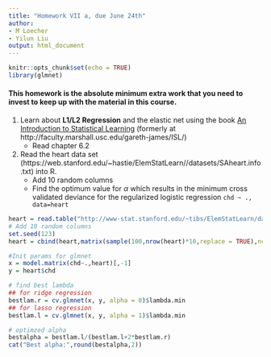 ```yaml
---
title: "Homework VII a, due June 24th"
author: 
- M Loecher
- Yilun Liu
output: html_document
---
```


```r
knitr::opts_chunk$set(echo = TRUE)
library(glmnet)
```

#### This homework is the absolute minimum extra work that you need to invest to keep up with the material in this course.

1. Learn about **L1/L2 Regression** and the elastic net using the book [An Introduction to Statistical Learning](https://westminster.instructure.com/courses/2915670/files/172215801) (formerly at http://faculty.marshall.usc.edu/gareth-james/ISL/)
   * Read chapter 6.2

2. Read the heart data set (https://web.stanford.edu/~hastie/ElemStatLearn//datasets/SAheart.info.txt) into R.
   * Add 10 random columns
   * Find the optimum value for $\alpha$ which results in the minimum cross validated deviance for the regularized logistic regression `chd ~ ., data=heart` 

```r
heart = read.table("http://www-stat.stanford.edu/~tibs/ElemStatLearn/datasets/SAheart.data", sep=",", head=T,row.names=1)
# Add 10 random columns
set.seed(123)
heart = cbind(heart,matrix(sample(100,nrow(heart)*10,replace = TRUE),ncol = 10))

#Init params for glmnet
x = model.matrix(chd~.,heart)[,-1]
y = heart$chd
```


```r
# find best lambda
## for ridge regression
bestlam.r = cv.glmnet(x, y, alpha = 0)$lambda.min
## for lasso regression
bestlam.l = cv.glmnet(x, y, alpha = 1)$lambda.min

# optimzed alpha
bestalpha = bestlam.l/(bestlam.l+2*bestlam.r)
cat("Best alpha:",round(bestalpha,2))
```



